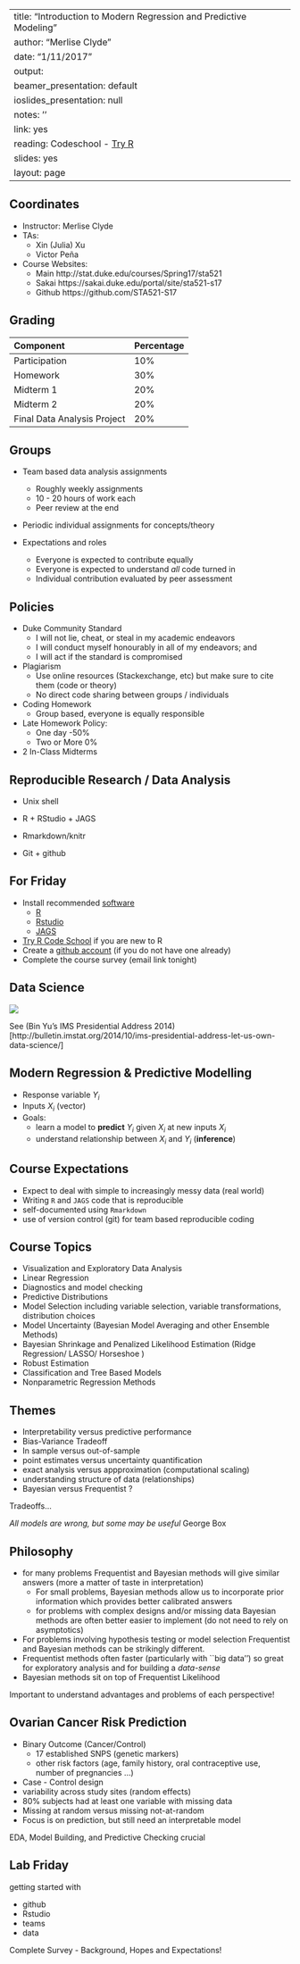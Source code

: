 
---
title: "Introduction to Modern Regression and Predictive Modeling"
author: "Merlise Clyde"
date: "1/11/2017"
output:
  beamer_presentation: default
  ioslides_presentation: null
notes: ''
link: yes
reading: Codeschool - <a href='https://www.codeschool.com/courses/try-r'>Try R</a>
slides: yes
layout: page
---



## Coordinates
 
 * Instructor:  Merlise Clyde
 * TAs:
     + Xin (Julia) Xu
     +  Victor Peña 
 * Course Websites:  
    + Main  http://stat.duke.edu/courses/Spring17/sta521
     + Sakai https://sakai.duke.edu/portal/site/sta521-s17
     + Github  https://github.com/STA521-S17

## Grading


Component                      Percentage
-----------------------------  ----------
 Participation                  10%
 Homework                       30%
 Midterm 1                      20%
 Midterm 2                      20%
 Final Data Analysis Project    20%

## Groups

* Team based  data analysis assignments
    + Roughly weekly assignments
    + 10 - 20 hours of work each
    + Peer review at the end
* Periodic individual assignments for concepts/theory



* Expectations and roles
    + Everyone is expected to contribute equally
    + Everyone is expected to understand *all* code turned in
    + Individual contribution evaluated by peer assessment


## Policies {.smaller}
* Duke Community Standard
    + I will not lie, cheat, or steal in my academic endeavors
    + I will conduct myself honourably in all of my endeavors; and
    + I will act if the standard is compromised
* Plagiarism
    + Use online resources (Stackexchange, etc) but make sure to cite them   (code or theory)
    + No direct code sharing between groups / individuals
* Coding Homework
    + Group based, everyone is equally responsible
* Late Homework Policy:
    + One day  -50%
    + Two or More 0%
* 2 In-Class Midterms



## Reproducible Research / Data Analysis

* Unix shell

* R + RStudio + JAGS

* Rmarkdown/knitr 

* Git + github


## For Friday


* Install recommended [software](http://www2.stat.duke.edu/courses/Spring17/sta521/resources/)
    + [R](http://cran.r-project.org)
    + [Rstudio](https://www.rstudio.com/products/rstudio/download/)
    + [JAGS](http://mcmc-jags.sourceforge.net)
* [Try R Code School](https://www.codeschool.com/courses/try-r)     if you are new to R
* Create a [github account](http://github.com) (if you do not have one already)
* Complete the course survey (email link tonight)

##  Data Science

![](http://www.ibm.com/developerworks/jp/opensource/library/os-datascience/figure1.png)

See (Bin Yu's IMS Presidential Address 2014)[http://bulletin.imstat.org/2014/10/ims-presidential-address-let-us-own-data-science/] 


##  Modern Regression & Predictive Modelling 

* Response variable $Y_i$
* Inputs $X_i$   (vector)
* Goals:
    + learn a model to **predict** $Y_i$ given $X_i$ at new inputs $X_i$  
    + understand relationship between $X_i$ and $Y_i$  (**inference**) 
    
## Course Expectations

*  Expect to deal with simple to increasingly messy data  (real world)
* Writing `R` and `JAGS` code that is reproducible
* self-documented using `Rmarkdown`
* use of version control (git) for team based reproducible coding

## Course Topics
*  Visualization and Exploratory Data Analysis
  * Linear Regression 
  * Diagnostics and model checking
  * Predictive Distributions
* Model Selection including variable selection, variable transformations, distribution choices 
* Model Uncertainty (Bayesian Model Averaging and other Ensemble Methods)
* Bayesian Shrinkage and Penalized Likelihood Estimation (Ridge Regression/ LASSO/ Horseshoe )
* Robust Estimation
* Classification  and Tree Based Models
* Nonparametric Regression Methods 

##  Themes

* Interpretability versus predictive performance
* Bias-Variance Tradeoff
* In sample versus out-of-sample
* point estimates versus uncertainty quantification
* exact analysis versus appproximation  (computational scaling)
* understanding structure of data (relationships)
* Bayesian versus Frequentist ?

Tradeoffs...

*All models are wrong, but some may be useful* George Box

## Philosophy

* for many problems Frequentist and Bayesian methods will give
  similar answers (more a matter of taste in interpretation)
  * For small problems, Bayesian methods allow us to incorporate
    prior information which provides better calibrated answers
  * for problems with complex designs and/or missing data Bayesian
    methods are often better easier to implement (do not need to rely
    on asymptotics)
* For problems involving hypothesis testing or model selection
  Frequentist and Bayesian methods can be strikingly different.
* Frequentist methods often faster (particularly with ``big
  data'') so great for exploratory analysis and for building a
  *data-sense*
* Bayesian methods sit on top of Frequentist Likelihood

Important to understand advantages and problems of each perspective!

## Ovarian Cancer Risk Prediction

* Binary Outcome (Cancer/Control)
  * 17 established SNPS (genetic markers)
  * other risk factors (age, family history, oral contraceptive use, number of pregnancies ...)
* Case - Control design
* variability across study sites  (random effects)
* 80\% subjects had at least one variable with missing data
* Missing at random versus missing not-at-random
* Focus is on prediction, but still need an interpretable model
  
EDA, Model Building, and Predictive Checking crucial

## Lab Friday
getting started with 

* github
* Rstudio
* teams 
* data

Complete Survey - Background, Hopes and Expectations!